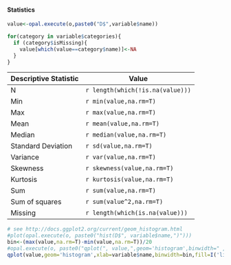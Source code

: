 #### Statistics
```r
value<-opal.execute(o,paste0("D$",variable$name))
```

```r
for(category in variable$categories){
  if (category$isMissing){
    value[which(value==category$name)]<-NA
  }
}

```

Descriptive Statistic | Value
--------------------- | ----------------
N                     | `r length(which(!is.na(value)))`
Min                   | `r min(value,na.rm=T)`
Max                   | `r max(value,na.rm=T)`
Mean                  | `r mean(value,na.rm=T)`
Median                | `r median(value,na.rm=T)`
Standard Deviation    | `r sd(value,na.rm=T)`
Variance              | `r var(value,na.rm=T)`
Skewness              | `r skewness(value,na.rm=T)`
Kurtosis              | `r kurtosis(value,na.rm=T)`
Sum                   | `r sum(value,na.rm=T)`
Sum of squares        | `r sum(value^2,na.rm=T)`
Missing               | `r length(which(is.na(value)))`


```r
# see http://docs.ggplot2.org/current/geom_histogram.html
#plot(opal.execute(o, paste0("hist(D$", variable$name,")")))
bin<-(max(value,na.rm=T)-min(value,na.rm=T))/20
#opal.execute(o, paste0("qplot(", value,",geom='histogram',binwidth=" ,bin, ",fill=I('lightblue3'),colour=I('yellow'),xlab=",variable$name,")"))
qplot(value,geom='histogram',xlab=variable$name,binwidth=bin,fill=I('lightblue3'),colour=I('yellow'))
```
